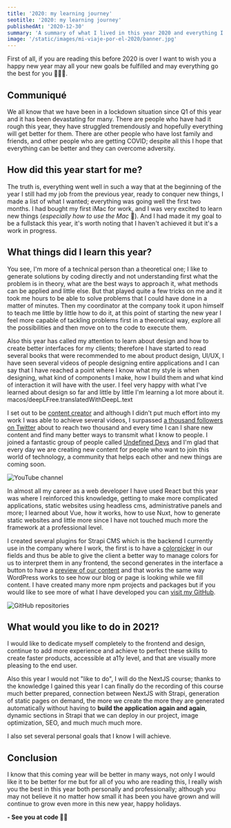 ```yaml
---
title: '2020: my learning journey'
seotitle: '2020: my learning journey'
publishedAt: '2020-12-30'
summary: 'A summary of what I lived in this year 2020 and everything I learned; everything I want to do in the year 2021 and what I will achieve.'
image: '/static/images/mi-viaje-por-el-2020/banner.jpg'
---
```


First of all, if you are reading this before 2020 is over I want to wish you a happy new year may all your new goals be fulfilled and may everything go the best for you 🍾🥂🎉.

## Communiqué

We all know that we have been in a lockdown situation since Q1 of this year and it has been devastating for many. There are people who have had it rough this year, they have struggled tremendously and hopefully everything will get better for them. There are other people who have lost family and friends, and other people who are getting COVID; despite all this I hope that everything can be better and they can overcome adversity.

## How did this year start for me?

The truth is, everything went well in such a way that at the beginning of the year I still had my job from the previous year, ready to conquer new things, I made a list of what I wanted; everything was going well the first two months. I had bought my first iMac for work, and I was very excited to learn new things (_especially how to use the Mac_ 😬). And I had made it my goal to be a fullstack this year, it's worth noting that I haven't achieved it but it's a work in progress.

## What things did I learn this year?

You see, I'm more of a technical person than a theoretical one; I like to generate solutions by coding directly and not understanding first what the problem is in theory, what are the best ways to approach it, what methods can be applied and little else. But that played quite a few tricks on me and it took me hours to be able to solve problems that I could have done in a matter of minutes. Then my coordinator at the company took it upon himself to teach me little by little how to do it, at this point of starting the new year I feel more capable of tackling problems first in a theoretical way, explore all the possibilities and then move on to the code to execute them.

Also this year has called my attention to learn about design and how to create better interfaces for my clients; therefore I have started to read several books that were recommended to me about product design, UI/UX, I have seen several videos of people designing entire applications and I can say that I have reached a point where I know what my style is when designing, what kind of components I make, how I build them and what kind of interaction it will have with the user. I feel very happy with what I've learned about design so far and little by little I'm learning a lot more about it. macos/deepLFree.translatedWithDeepL.text

I set out to be [content creator](https://www.youtube.com/channel/UC6YYVDKZC3mu1iB8IOCFqcw) and although I didn't put much effort into my work I was able to achieve several videos, I surpassed [a thousand followers on Twitter](https://twitter.com/danestves) about to reach two thousand and every time I can I share new content and find many better ways to transmit what I know to people. I joined a fantastic group of people called [Undefined Devs](https://twitter.com/UndefinedDevs) and I'm glad that every day we are creating new content for people who want to join this world of technology, a community that helps each other and new things are coming soon.

<Image
  src="/static/images/mi-viaje-por-el-2020/youtube-channel.png"
  alt="YouTube channel"
  width={2876}
  height={1332}
/>

In almost all my career as a web developer I have used React but this year was where I reinforced this knowledge, getting to make more complicated applications, static websites using headless cms, administrative panels and more; I learned about Vue, how it works, how to use Nuxt, how to generate static websites and little more since I have not touched much more the framework at a professional level.

I created several plugins for Strapi CMS which is the backend I currently use in the company where I work, the first is to have a [colorpicker](https://github.com/danestves/strapi-plugin-colorpicker) in our fields and thus be able to give the client a better way to manage colors for us to interpret them in any frontend, the second generates in the interface a button to have a [preview of our content](https://github.com/danestves/strapi-plugin-preview-content) and that works the same way WordPress works to see how our blog or page is looking while we fill content. I have created many more npm projects and packages but if you would like to see more of what I have developed you can [visit my GitHub](https://github.com/danestves).

<Image
  src="/static/images/mi-viaje-por-el-2020/github-repositories.png"
  alt="GitHub repositories"
  width={1860}
  height={668}
/>

## What would you like to do in 2021?

I would like to dedicate myself completely to the frontend and design, continue to add more experience and achieve to perfect these skills to create faster products, accessible at a11y level, and that are visually more pleasing to the end user.

Also this year I would not "like to do", I will do the NextJS course; thanks to the knowledge I gained this year I can finally do the recording of this course much better prepared, connection between NextJS with Strapi, generation of static pages on demand, the more we create the more they are generated automatically without having to **build the application again and again**, dynamic sections in Strapi that we can deploy in our project, image optimization, SEO, and much much much more.

I also set several personal goals that I know I will achieve.

## Conclusion

I know that this coming year will be better in many ways, not only I would like it to be better for me but for all of you who are reading this, I really wish you the best in this year both personally and professionally; although you may not believe it no matter how small it has been you have grown and will continue to grow even more in this new year, happy holidays.

**- See you at code 👨‍💻**
